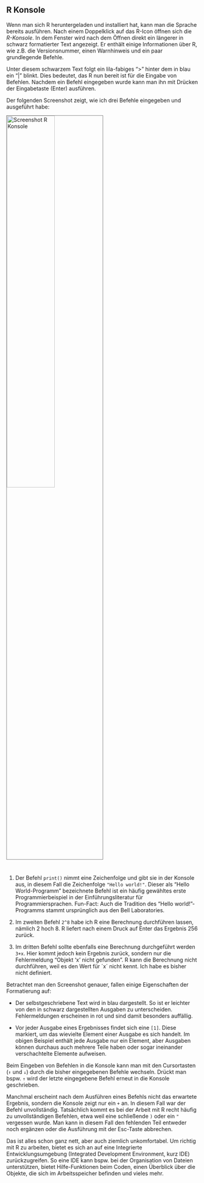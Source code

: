 ## R Konsole {#konsole}

Wenn man sich R heruntergeladen und installiert hat, kann man die Sprache bereits ausführen. 
Nach einem Doppelklick auf das R-Icon öffnen sich die *R-Konsole*. 
In dem Fenster wird nach dem Öffnen direkt ein längerer in schwarz formatierter Text angezeigt.
Er enthält einige Informationen über R, wie z.B. die Versionsnummer, einen Warnhinweis und ein paar grundlegende Befehle.

Unter diesem schwarzem Text folgt ein lila-fabiges ">" hinter dem in blau ein "|" blinkt.
Dies bedeutet, das R nun bereit ist für die Eingabe von Befehlen. Nachdem ein Befehl eingegeben wurde kann man ihn mit Drücken der Eingabetaste (Enter) ausführen.

Der folgenden Screenshot zeigt, wie ich drei Befehle eingegeben und ausgeführt habe:

<img src="images/screenshot_rconsole.png" alt="Screenshot R Konsole" style="width:50%;border:1px solid grey; margin-right:550px;margin-bottom:25px">

1. Der Befehl `print()` nimmt eine Zeichenfolge und gibt sie in der Konsole aus, in diesem Fall die Zeichenfolge `"Hello world!"`. 
Dieser als "Hello World-Programm" bezeichnete Befehl ist ein häufig gewähltes erste Programmierbeispiel in der Einführungsliteratur für Programmiersprachen. Fun-Fact: Auch die Tradition des "Hello world!"-Programms stammt ursprünglich aus den Bell Laboratories.

2. Im zweiten Befehl `2^8` habe ich R eine Berechnung durchführen lassen, nämlich 2 hoch 8. 
R liefert nach einem Druck auf Enter das Ergebnis 256 zurück.

3. Im dritten Befehl sollte ebenfalls eine Berechnung durchgeführt werden `3+x`. 
Hier kommt jedoch kein Ergebnis zurück, sondern nur die Fehlermeldung "Objekt 'x' nicht gefunden". 
R kann die Berechnung nicht durchführen, weil es den Wert für ´x´ nicht kennt. 
Ich habe es bisher nicht definiert. 

Betrachtet man den Screenshot genauer, fallen einige Eigenschaften der Formatierung auf:

- Der selbstgeschriebene Text wird in blau dargestellt. So ist er leichter von den in schwarz dargestellten Ausgaben zu unterscheiden. Fehlermeldungen erscheinen in rot und sind damit besonders auffällig.

- Vor jeder Ausgabe eines Ergebnisses findet sich eine `[1]`. Diese markiert, um das wievielte Element einer Ausgabe es sich handelt. 
Im obigen Beispiel enthält jede Ausgabe nur ein Element, aber Ausgaben können durchaus auch mehrere Teile haben oder sogar ineinander verschachtelte Elemente aufweisen.

Beim Eingeben von Befehlen in die Konsole kann man mit den Cursortasten (`↑` und `↓`) durch die bisher eingegebenen Befehle  wechseln. Drückt man bspw. `↑` wird der letzte eingegebene Befehl erneut in die Konsole geschrieben.

Manchmal erscheint nach dem Ausführen eines Befehls nicht das erwartete Ergebnis, sondern die Konsole zeigt nur ein `+` an. In diesem Fall war der Befehl unvollständig. Tatsächlich kommt es bei der Arbeit mit R recht häufig zu unvollständigen Befehlen, etwa weil eine schließende `)` oder ein `"` vergessen wurde. Man kann in diesem Fall den fehlenden Teil entweder noch ergänzen oder die Ausführung mit der Esc-Taste abbrechen.

Das ist alles schon ganz nett, aber auch ziemlich unkomfortabel. Um richtig mit R zu arbeiten, bietet es sich an auf eine Integrierte Entwicklungsumgebung (Integrated Development Environment, kurz IDE) zurückzugreifen.
So eine IDE kann bspw. bei der Organisation von Dateien unterstützen, bietet Hilfe-Funktionen beim Coden, einen Überblick über die Objekte, die sich im Arbeitsspeicher befinden und vieles mehr. 
